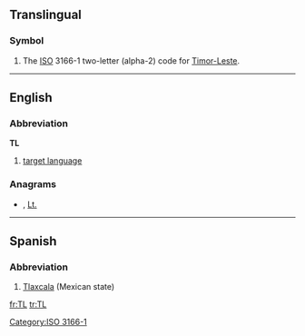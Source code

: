 {{also|Tl|.tl}}
==Translingual==
===Symbol===
{{infl|mul|symbol}}

# The [[ISO]] 3166-1 two-letter (alpha-2) code for [[Timor-Leste]].

[[Category:ISO 3166-1]]

----
==English==

===Abbreviation===
'''TL'''

# {{linguistics}} [[target language]]

===Anagrams===
* {{alphagram|[[LT#English|LT]]}} , [[Lt.#English|Lt.]]


----

==Spanish==

===Abbreviation===
{{infl|es|abbreviation}}

# [[Tlaxcala]] (Mexican state)

[[fr:TL]]
[[tr:TL]]